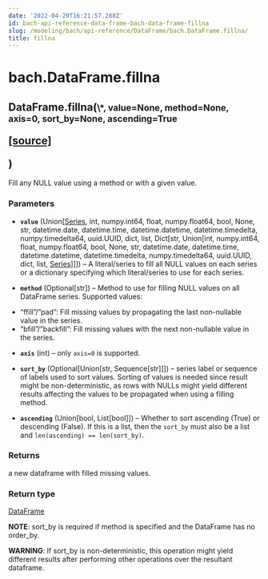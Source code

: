```yaml
---
date: '2022-04-29T16:21:57.288Z'
id: bach-api-reference-data-frame-bach-data-frame-fillna
slug: /modeling/bach/api-reference/DataFrame/bach.DataFrame.fillna/
title: fillna
---
```


# bach.DataFrame.fillna

<div class="method">
<h2 class="signature-class"><span class="additional-name">DataFrame.</span><span class="name">fillna(</span><small class="parameter-list"><span class="parameter" id="*">\*</span>, <span class="parameter" id="value">value=None</span>, <span class="parameter" id="method">method=None</span>, <span class="parameter" id="axis">axis=0</span>, <span class="parameter" id="sort_by">sort_by=None</span>, <span class="parameter" id="ascending">ascending=True</span></small>
<span class="view-code-link">

[[source]](https://github.com/objectiv/objectiv-analytics/blob/main/bach/bach/dataframe.py)

</span>
)</h2>


<div class="content">

Fill any NULL value using a method or with a given value.


### Parameters

* **`value`** (Union[[Series](/docs/modeling/bach/api-reference/Series/bach.Series/#bach.Series), int, numpy.int64, float, numpy.float64, bool, None, str, datetime.date, datetime.time, datetime.datetime, datetime.timedelta, numpy.timedelta64, uuid.UUID, dict, list, Dict[str, Union[int, numpy.int64, float, numpy.float64, bool, None, str, datetime.date, datetime.time, datetime.datetime, datetime.timedelta, numpy.timedelta64, uuid.UUID, dict, list, [Series](/docs/modeling/bach/api-reference/Series/bach.Series/#bach.Series)]]]) – A literal/series to fill all NULL values on each series
or a dictionary specifying which literal/series to use for each series.

* **`method`** (Optional[str]) – Method to use for filling NULL values on all DataFrame series. Supported values:
- “ffill”/”pad”: Fill missing values by propagating the last non-nullable value in the series.
- “bfill”/”backfill”: Fill missing values with the next non-nullable value in the series.

* **`axis`** (int) – only `axis=0` is supported.

* **`sort_by`** (Optional[Union[str, Sequence[str]]]) – series label or sequence of labels used to sort values.
Sorting of values is needed since result might be non-deterministic, as rows with NULLs might
yield different results affecting the values to be propagated when using a filling method.

* **`ascending`** (Union[bool, List[bool]]) – Whether to sort ascending (True) or descending (False). If this is a list, then the
`sort_by` must also be a list and `len(ascending) == len(sort_by)`.



### Returns

a new dataframe with filled missing values.



### Return type

[DataFrame](/docs/modeling/bach/api-reference/DataFrame/bach.DataFrame/#bach.DataFrame)


**NOTE**: sort_by is required if method is specified and the DataFrame has no order_by.

**WARNING**: If sort_by is non-deterministic, this operation might yield different results after
performing other operations over the resultant dataframe.


</div>

</div>
